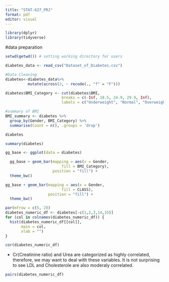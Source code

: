 ```yaml
---
title: "STAT-627_PRJ"
format: pdf
editor: visual
---
```


```r
library(dplyr)
library(tidyverse)
```

#data preparation

```r
setwd(getwd()) # setting working directory for users

diabetes_data <- read_csv("Dataset_of_Diabetes.csv")

#Data Cleaning
diabetes<-diabetes_data%>%
          mutate(across(3, ~ recode(., "f" = "F"))) 

diabetes$BMI_Category <- cut(diabetes$BMI,
                         breaks = c(-Inf, 18.5, 24.9, 29.9, Inf),
                         labels = c("Underweight", "Normal", "Overweight", "Obese"))

#summary of BMI
BMI_summary <- diabetes %>%
  group_by(Gender, BMI_Category) %>%
  summarise(Count = n(), .groups = 'drop')
```

```r
diabetes
```

```r
summary(diabetes)
```

```r
gg_base <- ggplot(data = diabetes) 

  gg_base + geom_bar(mapping = aes(x = Gender,
                         fill = BMI_Category),
                     position = "fill") +
  theme_bw()
```

```r
gg_base + geom_bar(mapping = aes(x = Gender,
                         fill = CLASS),
                   position = "fill") +
  theme_bw()
```


```r
par(mfrow = c(5, 2))
diabetes_numeric_df <- diabetes[-c(1,2,3,14,15)]
for (col in colnames(diabetes_numeric_df)) {
  hist(diabetes_numeric_df[[col]], 
       main = col, 
       xlab = "")
}
```

```r
cor(diabetes_numeric_df)
```
- Cr(Creatinine ratio) and Urea are categorized as highly correlated, therefore, we may want to deal with these variables. It is not surprising to see LDL and Cholesterole are also moderaly correlated.


```r
pairs(diabetes_numeric_df)
```

```r
```

